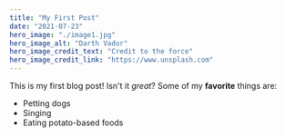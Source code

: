 ```yaml
---
title: "My First Post"
date: "2021-07-23"
hero_image: "./image1.jpg"
hero_image_alt: "Darth Vador"
hero_image_credit_text: "Credit to the force"
hero_image_credit_link: "https://www.unsplash.com"
---
```

This is my first blog post! Isn't it *great*?
Some of my **favorite** things are:
* Petting dogs
* Singing
* Eating potato-based foods